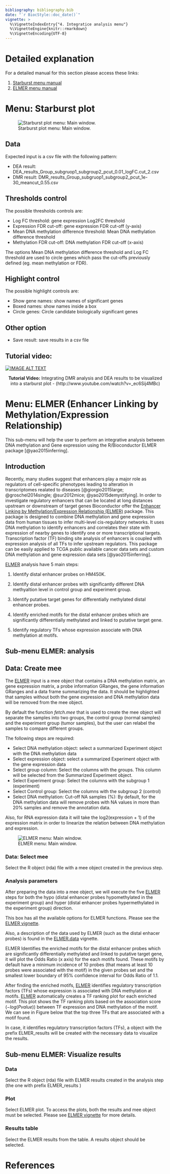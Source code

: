 ```yaml
---
bibliography: bibliography.bib
date: "`r BiocStyle::doc_date()`"
vignette: >
  %\VignetteIndexEntry{"4. Integratice analysis menu"}
  %\VignetteEngine{knitr::rmarkdown}
  %\VignetteEncoding{UTF-8}
---
```


# Detailed explanation

For a detailed manual for this section please access these links:

1. [Starburst menu manual](https://drive.google.com/open?id=0B0-8N2fjttG-RzU1T1VQU2dQcXM)
2. [ELMER menu manual](https://drive.google.com/open?id=0B0-8N2fjttG-TDg1czNPUGUwTG8)

# Menu: Starburst plot

![Starburst plot menu: Main window.](starburst.png)

## Data 
Expected input is a csv file with the following pattern:

* DEA result: DEA_results_Group_subgruop1_subgroup2_pcut_0.01_logFC.cut_2.csv
* DMR result: DMR_results_Group_subgruop1_subgroup2_pcut_1e-30_meancut_0.55.csv

## Thresholds control

The possible thresholds controls are:

* Log FC threshold: gene expression Log2FC threshold
* Expression FDR cut-off: gene expression  FDR cut-off (y-axis)
* Mean DNA methylation difference threshold: Mean DNA methylation difference threshold
* Methylation FDR cut-off: DNA methylation FDR cut-off (x-axis)

The options Mean DNA methylation difference threshold and Log FC threshold are used to circle genes which pass the cut-offs previously defined (eg. mean methylation or FDR).

## Highlight control
The possible highlight controls are:

* Show gene names: show names of significant genes
* Boxed names: show names inside a box
* Circle genes: Circle candidate biologically significant genes

## Other option

* Save result: save results in a csv file

## Tutorial video:

[![IMAGE ALT TEXT](http://img.youtube.com/vi/_ec6Sij4MBc/maxresdefault.jpg)](http://www.youtube.com/watch?v=_ec6Sij4MBc "Tutorial video: Integrating DMR analysis and DEA results to be visualized into a starburst plot - (http://www.youtube.com/watch?v=_ec6Sij4MBc) ")

<center>**Tutorial Video:** Integrating DMR analysis and DEA results to be visualized into a starburst plot - (http://www.youtube.com/watch?v=_ec6Sij4MBc)
</center>

# Menu: ELMER (Enhancer Linking by Methylation/Expression Relationship)

This sub-menu will help the user to perform an integrative analysis between DNA methylation and Gene expression using the R/Bioconductor ELMER package [@yao2015inferring].

## Introduction

Recently, many studies suggest that enhancers play a major role as
regulators of cell-specific phenotypes leading to alteration in
transcriptomes realated to diseases
[@giorgio2015large; @groschel2014single; @sur2012mice; @yao2015demystifying].
In order to investigate regulatory enhancers that can be located at long
distances upstream or downstream of target genes Bioconductor offer the
[Enhancer Linking by Methylation/Expression Relationship
(ELMER)](http://bioconductor.org/packages/ELMER/) package. This package
is designed to combine DNA methylation and gene expression data from
human tissues to infer multi-level cis-regulatory networks. It uses DNA
methylation to identify enhancers and correlates their state with
expression of nearby genes to identify one or more transcriptional
targets. Transcription factor (TF) binding site analysis of enhancers is
coupled with expression analysis of all TFs to infer upstream
regulators. This package can be easily applied to TCGA public available
cancer data sets and custom DNA methylation and gene expression data
sets [@yao2015inferring].

[ELMER](http://bioconductor.org/packages/ELMER/) analysis have 5 main
steps:

1.  Identify distal enhancer probes on HM450K.

2.  Identify distal enhancer probes with significantly different DNA
    methyaltion level in control group and experiment group.

3.  Identify putative target genes for differentially methylated distal
    enhancer probes.

4.  Identify enriched motifs for the distal enhancer probes which are
    significantly differentially methylated and linked to putative
    target gene.

5.  Identify regulatory TFs whose expression associate with DNA
    methylation at motifs.

## Sub-menu ELMER: analysis

## Data: Create mee 

The [ELMER](http://bioconductor.org/packages/ELMER/) input is a
mee object that contains a DNA methylation matrix, an gene expression
matrix, a probe information GRanges, the gene information GRanges and a
data frame summarizing the data. It should be highlighted that samples
without both the gene expression and DNA methylation data will be
removed from the mee object.

By default the function *fetch.mee* that is used to create the mee
object will separate the samples into two groups, the control group
(normal samples) and the experiment group (tumor samples), but the user
can relabel the samples to compare different groups. 

The following steps are required:

* Select DNA methylation object: select a summarized Experiment object with the DNA methylation data
* Select expression object: select a summarized Experiment object with the gene expression data
* Select group column: Select the columns with the groups. This column will be selected from the Summarized Experiment object.
* Select Experiment group: Select the columns with the subgroup 1 (experiment)
* Select Control group: Select the columns with the subgroup 2 (control)
* Select DNA methylation: Cut-off NA samples (%): By default, for the DNA methylation data will remove probes with NA values in more than 20% samples and remove the annotation data.

Also, for RNA expression data it will
take the log2(expression + 1) of the expression matrix in order to
linearize the relation between DNA methylation and expression.


![ELMER menu: Main window.](elmer.png)



### Data: Select mee
 Select the R object (rda) file with a mee object created in the previous step.

### Analysis parameters

After preparing the data into a mee object, we will execute the five
[ELMER](http://bioconductor.org/packages/ELMER/) steps for both the hypo
(distal enhancer probes hypomethylated in the experiment group) and hyper
(distal enhancer probes hypermethylated in the experiment group) direction.

This box has all the available options for ELMER functions. Please see the [ELMER vignette](http://bioconductor.org/packages/release/bioc/vignettes/ELMER/inst/doc/vignettes.pdf). 

Also, a description of the data used by ELMER (such as the distal enhacer probes) is found in the
[ELMER.data](https://bioconductor.org/packages/release/data/experiment/vignettes/ELMER.data/inst/doc/vignettes.pdf)
vignette.

ELMER Identifies the enriched motifs for the distal enhancer probes
which are significantly differentially methylated and linked to putative
target gene, it will plot the Odds Ratio (x axis) for the each motifs
found.
These motifs by default have a minimum incidence of 10 probes 
(that means at least 10 probes were associated with the motif)
in the given probes set and the smallest lower boundary of 95%
confidence interval for Odds Ratio of 1.1.

After finding the enriched motifs,
[ELMER](http://bioconductor.org/packages/ELMER/) identifies regulatory
transcription factors (TFs) whose expression is associated with DNA
methylation at motifs. [ELMER](http://bioconductor.org/packages/ELMER/)
automatically creates a TF ranking plot for each enriched motif. This
plot shows the TF ranking plots based on the association score
$(-log(P value))$ between TF expression and DNA methylation of the
motif. We can see in Figure below that the top three TFs that are
associated with a motif found.

In case, it identifies regulatory transcription factors (TFs), a object with the prefix ELMER_results will be created
with the necessary data to visualize the results.

## Sub-menu ELMER: Visualize results

### Data

Select the R object (rda) file with ELMER results created in the analysis step (the one with prefix ELMER_results )

### Plot

Select ELMER plot. To access the plots, both the results and mee object must be selected. Please see  [ELMER vignette](http://bioconductor.org/packages/release/bioc/vignettes/ELMER/inst/doc/vignettes.pdf) for more details. 


### Results table
Select the ELMER results from the table. A results object should be selected.

# References
